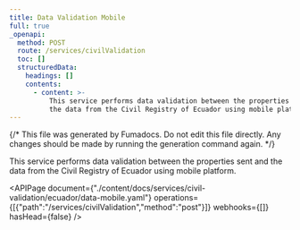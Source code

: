 ```yaml
---
title: Data Validation Mobile
full: true
_openapi:
  method: POST
  route: /services/civilValidation
  toc: []
  structuredData:
    headings: []
    contents:
      - content: >-
          This service performs data validation between the properties sent and
          the data from the Civil Registry of Ecuador using mobile platform.
---
```


{/* This file was generated by Fumadocs. Do not edit this file directly. Any changes should be made by running the generation command again. */}

This service performs data validation between the properties sent and the data from the Civil Registry of Ecuador using mobile platform.

<APIPage document={"./content/docs/services/civil-validation/ecuador/data-mobile.yaml"} operations={[{"path":"/services/civilValidation","method":"post"}]} webhooks={[]} hasHead={false} />